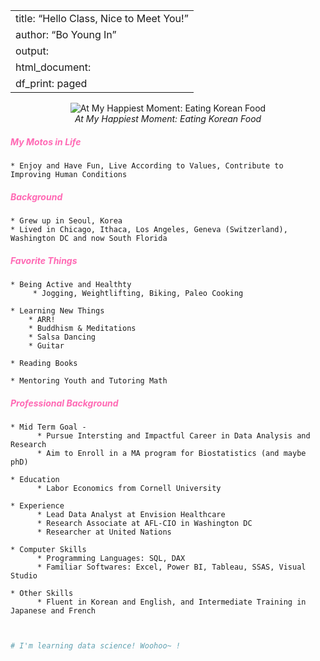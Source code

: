 
---
title: "Hello Class, Nice to Meet You!"
author: "Bo Young In"
output:
  html_document:
    df_print: paged
---

<center>

![_At My Happiest Moment: Eating Korean Food_](bo.jpg) 

</center>


##### <span style="color:Hotpink">__**My Motos in Life**__</span>
    * Enjoy and Have Fun, Live According to Values, Contribute to Improving Human Conditions


##### <span style="color:Hotpink">__Background__</span>
    * Grew up in Seoul, Korea
    * Lived in Chicago, Ithaca, Los Angeles, Geneva (Switzerland), Washington DC and now South Florida
    
##### <span style="color:Hotpink">__Favorite Things__</span>
    * Being Active and Healthty
         * Jogging, Weightlifting, Biking, Paleo Cooking
         
    * Learning New Things
        * ARR!
        * Buddhism & Meditations
        * Salsa Dancing
        * Guitar
        
    * Reading Books
    
    * Mentoring Youth and Tutoring Math

##### <span style="color:Hotpink">__Professional Background__</span>
    * Mid Term Goal - 
          * Pursue Intersting and Impactful Career in Data Analysis and Research 
          * Aim to Enroll in a MA program for Biostatistics (and maybe phD) 
      
    * Education 
          * Labor Economics from Cornell University
          
    * Experience
          * Lead Data Analyst at Envision Healthcare
          * Research Associate at AFL-CIO in Washington DC
          * Researcher at United Nations 
          
    * Computer Skills
          * Programming Languages: SQL, DAX
          * Familiar Softwares: Excel, Power BI, Tableau, SSAS, Visual Studio
          
    * Other Skills
          * Fluent in Korean and English, and Intermediate Training in Japanese and French
          
          
```r
# I'm learning data science! Woohoo~ !
```